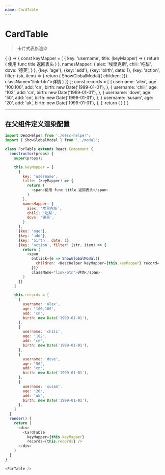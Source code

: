 ```yaml
---
name: CardTable
---
```



# CardTable

> 卡片式表格渲染

<PropsTable of={CardTable} />

<Playground>
  {
    () => {
      const keyMapper = [
        {
          key: 'username',
          title: (keyMapper) => {
            return (
              <span>使用 func title 返回表头</span>
            )
          },
          namesMapper: {
            alex: '埃里克斯',
            chili: '吃梨',
            dove: '德芙',
          }
        },
        {key: 'age'},
        {key: 'add'},
        {key: 'birth', date: 1},
        {key: 'action', filter: (str, item) => {
          return (
            <span
              onClick={e => ShowGlobalModal({
                children: <DescHelper keyMapper={keyMapper} record={item} />
              })}
              className="link-btn">详情</span>
          )
        }}
      ];
      const records = [
        {
          username: 'alex',
          age: '100,100',
          add: 'cn',
          birth: new Date('1999-01-01'),
        },
        {
          username: 'chili',
          age: '102',
          add: 'cn',
          birth: new Date('1999-01-01'),
        },
        {
          username: 'dove',
          age: '50',
          add: 'cn',
          birth: new Date('1999-01-01'),
        },
        {
          username: 'susam',
          age: '20',
          add: 'uk',
          birth: new Date('1999-01-01'),
        },
      ];
      return (
        <CardTable
          keyMapper={keyMapper}
          records={records} />
      )
    }
  }
</Playground>

--------

## 在父组件定义渲染配置

```js
import DescHelper from './desc-helper';
import { ShowGlobalModal } from '../modal';

class ForTable extends React.Component {
  constructor(props) {
    super(props);

    this.keyMapper = [
      {
        key: 'username',
        title: (keyMapper) => {
          return (
            <span>使用 func title 返回表头</span>
          )
        },
        namesMapper: {
          alex: '埃里克斯',
          chili: '吃梨',
          dove: '德芙',
        }
      },
      {key: 'age'},
      {key: 'add'},
      {key: 'birth', date: 1},
      {key: 'action', filter: (str, item) => {
        return (
          <span
            onClick={e => ShowGlobalModal({
              children: <DescHelper keyMapper={this.keyMapper} record={item} />
            })}
            className="link-btn">详情</span>
        )
      }}
    ]

    this.records = [
      {
        username: 'alex',
        age: '100,100',
        add: 'cn',
        birth: new Date('1999-01-01'),
      },
      {
        username: 'chili',
        age: '102',
        add: 'cn',
        birth: new Date('1999-01-01'),
      },
      {
        username: 'dove',
        age: '50',
        add: 'cn',
        birth: new Date('1999-01-01'),
      },
      {
        username: 'susam',
        age: '20',
        add: 'uk',
        birth: new Date('1999-01-01'),
      },
    ]
  }
  render() {
    return (
      <div>
        <CardTable
          keyMapper={this.keyMapper}
          records={this.records} />
      </div>
    )
  }
}

<ForTable />
```